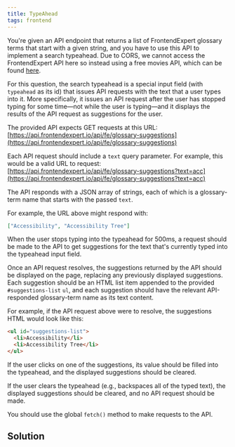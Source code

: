 ```yaml
---
title: TypeAhead 
tags: frontend 
---
```


You're given an API endpoint that returns a list of FrontendExpert glossary terms that start with a given string, and you have to use this API to implement a search typeahead. Due to CORS, we cannot access the FrontendExpert API here so instead using a free movies API, which can be found [here](https://rapidapi.com/SAdrian/api/moviesdatabase).

For this question, the search typeahead is a special input field (with `typeahead` as its id) that issues API requests with the text that a user types into it. More specifically, it issues an API request after the user has stopped typing for some time—not while the user is typing—and it displays the results of the API request as suggestions for the user.

The provided API expects GET requests at this URL: [https://api.frontendexpert.io/api/fe/glossary-suggestions](https://api.frontendexpert.io/api/fe/glossary-suggestions)

Each API request should include a `text` query parameter. For example, this would be a valid URL to request: [https://api.frontendexpert.io/api/fe/glossary-suggestions?text=acc](https://api.frontendexpert.io/api/fe/glossary-suggestions?text=acc)

The API responds with a JSON array of strings, each of which is a glossary-term name that starts with the passed `text`.

For example, the URL above might respond with:

```json
["Accessibility", "Accessibility Tree"]
```

When the user stops typing into the typeahead for 500ms, a request should be made to the API to get suggestions for the text that's currently typed into the typeahead input field.

Once an API request resolves, the suggestions returned by the API should be displayed on the page, replacing any previously displayed suggestions. Each suggestion should be an HTML list item appended to the provided `#suggestions-list` `ul`, and each suggestion should have the relevant API-responded glossary-term name as its text content.

For example, if the API request above were to resolve, the suggestions HTML would look like this:

```html
<ul id="suggestions-list">
  <li>Accessibility</li>
  <li>Accessibility Tree</li>
</ul>
```

If the user clicks on one of the suggestions, its value should be filled into the typeahead, and the displayed suggestions should be cleared.

If the user clears the typeahead (e.g., backspaces all of the typed text), the displayed suggestions should be cleared, and no API request should be made.

You should use the global `fetch()` method to make requests to the API.
 
 
 ## Solution